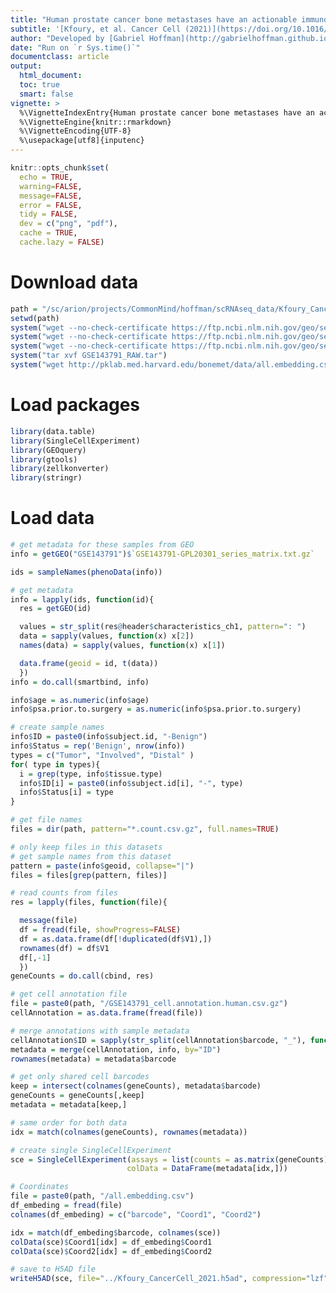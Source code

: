 ```yaml
---
title: "Human prostate cancer bone metastases have an actionable immunosuppressive microenvironment (GSE143791)"
subtitle: '[Kfoury, et al. Cancer Cell (2021)](https://doi.org/10.1016/j.ccell.2021.09.005)'
author: "Developed by [Gabriel Hoffman](http://gabrielhoffman.github.io/)"
date: "Run on `r Sys.time()`"
documentclass: article
output: 
  html_document:
  toc: true
  smart: false
vignette: >
  %\VignetteIndexEntry{Human prostate cancer bone metastases have an actionable immunosuppressive microenvironment}
  %\VignetteEngine{knitr::rmarkdown}
  %\VignetteEncoding{UTF-8}
  %\usepackage[utf8]{inputenc}
---
```


```r
knitr::opts_chunk$set(
  echo = TRUE,
  warning=FALSE,
  message=FALSE,
  error = FALSE,
  tidy = FALSE,
  dev = c("png", "pdf"),
  cache = TRUE,
  cache.lazy = FALSE)
```

# Download data
```r
path = "/sc/arion/projects/CommonMind/hoffman/scRNAseq_data/Kfoury_CancerCell_2021/raw2/"
setwd(path)
system("wget --no-check-certificate https://ftp.ncbi.nlm.nih.gov/geo/series/GSE143nnn/GSE143791/suppl/GSE143791_RAW.tar")
system("wget --no-check-certificate https://ftp.ncbi.nlm.nih.gov/geo/series/GSE143nnn/GSE143791/suppl/GSE143791_cell.annotation.csv.gz")
system("wget --no-check-certificate https://ftp.ncbi.nlm.nih.gov/geo/series/GSE143nnn/GSE143791/suppl/GSE143791_cell.annotation.human.csv.gz")
system("tar xvf GSE143791_RAW.tar")
system("wget http://pklab.med.harvard.edu/bonemet/data/all.embedding.csv")
```

# Load packages
```r
library(data.table)
library(SingleCellExperiment)
library(GEOquery)
library(gtools)
library(zellkonverter)
library(stringr)
```

# Load data
```r
# get metadata for these samples from GEO
info = getGEO("GSE143791")$`GSE143791-GPL20301_series_matrix.txt.gz`

ids = sampleNames(phenoData(info))

# get metadata
info = lapply(ids, function(id){
  res = getGEO(id)

  values = str_split(res@header$characteristics_ch1, pattern=": ")
  data = sapply(values, function(x) x[2])
  names(data) = sapply(values, function(x) x[1])

  data.frame(geoid = id, t(data))
  })
info = do.call(smartbind, info)

info$age = as.numeric(info$age)
info$psa.prior.to.surgery = as.numeric(info$psa.prior.to.surgery)

# create sample names
info$ID = paste0(info$subject.id, "-Benign")
info$Status = rep('Benign', nrow(info))
types = c("Tumor", "Involved", "Distal" )
for( type in types){
  i = grep(type, info$tissue.type)
  info$ID[i] = paste0(info$subject.id[i], "-", type)
  info$Status[i] = type 
}

# get file names
files = dir(path, pattern="*.count.csv.gz", full.names=TRUE)

# only keep files in this datasets
# get sample names from this dataset
pattern = paste(info$geoid, collapse="|")
files = files[grep(pattern, files)]

# read counts from files
res = lapply(files, function(file){

  message(file)
  df = fread(file, showProgress=FALSE)
  df = as.data.frame(df[!duplicated(df$V1),])
  rownames(df) = df$V1
  df[,-1]
  })
geneCounts = do.call(cbind, res)

# get cell annotation file
file = paste0(path, "/GSE143791_cell.annotation.human.csv.gz")
cellAnnotation = as.data.frame(fread(file))

# merge annotations with sample metadata
cellAnnotation$ID = sapply(str_split(cellAnnotation$barcode, "_"), function(x) x[1] )
metadata = merge(cellAnnotation, info, by="ID")
rownames(metadata) = metadata$barcode

# get only shared cell barcodes
keep = intersect(colnames(geneCounts), metadata$barcode)
geneCounts = geneCounts[,keep]
metadata = metadata[keep,]

# same order for both data
idx = match(colnames(geneCounts), rownames(metadata))

# create single SingleCellExperiment
sce = SingleCellExperiment(assays = list(counts = as.matrix(geneCounts)),
                          colData = DataFrame(metadata[idx,]))

# Coordinates
file = paste0(path, "/all.embedding.csv")
df_embeding = fread(file)
colnames(df_embeding) = c("barcode", "Coord1", "Coord2")

idx = match(df_embeding$barcode, colnames(sce))
colData(sce)$Coord1[idx] = df_embeding$Coord1
colData(sce)$Coord2[idx] = df_embeding$Coord2

# save to H5AD file
writeH5AD(sce, file="../Kfoury_CancerCell_2021.h5ad", compression="lzf")
```









